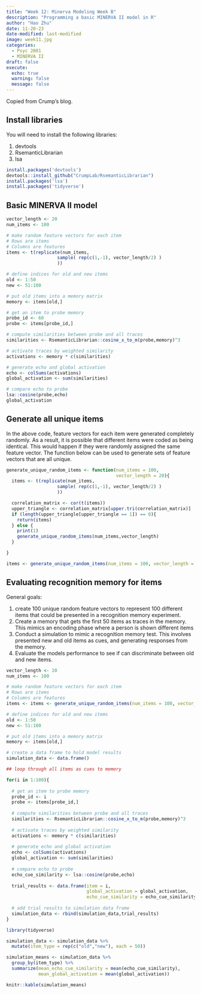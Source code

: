 ```yaml
---
title: "Week 12: Minerva Modeling Week B"
description: "Programming a basic MINERVA II model in R"
author: "Hao Zhu"
date: 11-20-23
date-modified: last-modified
image: week11.jpg
categories:
  - Psyc 2001
  - MINERVA II
draft: false
execute:
  echo: true
  warning: false
  message: false
---
```


Copied from Crump's blog.

## Install libraries

You will need to install the following libraries:

1.  devtools
2.  RsemanticLibrarian
3.  lsa

```r
install.packages('devtools')
devtools::install_github("CrumpLab/RsemanticLibrarian")
install.packages('lsa')
install.packages('tidyverse')
```

## Basic MINERVA II model

```r
vector_length <- 20
num_items <- 100

# make random feature vectors for each item
# Rows are items
# Columns are features
items <- t(replicate(num_items,
                   sample( rep(c(1,-1), vector_length/2) )
                   ))

# define indices for old and new items
old <- 1:50
new <- 51:100

# put old items into a memory matrix
memory <- items[old,]

# get an item to probe memory
probe_id <- 60
probe <- items[probe_id,]

# compute similarities between probe and all traces
similarities <- RsemanticLibrarian::cosine_x_to_m(probe,memory)^3

# activate traces by weighted similarity
activations <- memory * c(similarities)

# generate echo and global activation
echo <- colSums(activations)
global_activation <- sum(similarities)

# compare echo to probe
lsa::cosine(probe,echo)
global_activation

```

## Generate all unique items

In the above code, feature vectors for each item were generated completely randomly. As a result, it is possible that different items were coded as being identical. This would happen if they were randomly assigned the same feature vector. The function below can be used to generate sets of feature vectors that are all unique.

```r

generate_unique_random_items <- function(num_items = 100,
                                         vector_length = 20){
  items <- t(replicate(num_items,
                   sample( rep(c(1,-1), vector_length/2) )
                   ))

  correlation_matrix <- cor(t(items))
  upper_triangle <- correlation_matrix[upper.tri(correlation_matrix)]
  if (length(upper_triangle[upper_triangle == 1]) == 0){
    return(items)
  } else {
    print(1)
    generate_unique_random_items(num_items,vector_length)
  }

}

items <- generate_unique_random_items(num_items = 100, vector_length = 20)


```

## Evaluating recognition memory for items

General goals:

1.  create 100 unique random feature vectors to represent 100 different items that could be presented in a recognition memory experiment.
2.  Create a memory that gets the first 50 items as traces in the memory. This mimics an encoding phase where a person is shown different items
3.  Conduct a simulation to mimic a recognition memory test. This involves presented new and old items as cues, and generating responses from the memory.
4.  Evaluate the models performance to see if can discriminate between old and new items.

```r
vector_length <- 20
num_items <- 100

# make random feature vectors for each item
# Rows are items
# Columns are features
items <- items <- generate_unique_random_items(num_items = 100, vector_length = 20)

# define indices for old and new items
old <- 1:50
new <- 51:100

# put old items into a memory matrix
memory <- items[old,]

# create a data frame to hold model results
simulation_data <- data.frame()

## loop through all items as cues to memory

for(i in 1:100){
     
  # get an item to probe memory
  probe_id <- i
  probe <- items[probe_id,]
  
  # compute similarities between probe and all traces
  similarities <- RsemanticLibrarian::cosine_x_to_m(probe,memory)^3
  
  # activate traces by weighted similarity
  activations <- memory * c(similarities)
  
  # generate echo and global activation
  echo <- colSums(activations)
  global_activation <- sum(similarities)
  
  # compare echo to probe
  echo_cue_similarity <- lsa::cosine(probe,echo)
  
  trial_results <- data.frame(item = i,
                              global_activation = global_activation,
                              echo_cue_similarity = echo_cue_similarity)
  
  # add trial results to simulation data frame
  simulation_data <- rbind(simulation_data,trial_results)
}

library(tidyverse)

simulation_data <- simulation_data %>%
  mutate(item_type = rep(c("old","new"), each = 50))

simulation_means <- simulation_data %>%
  group_by(item_type) %>%
  summarize(mean_echo_cue_similarity = mean(echo_cue_similarity),
            mean_global_activation = mean(global_activation))

knitr::kable(simulation_means)
```
